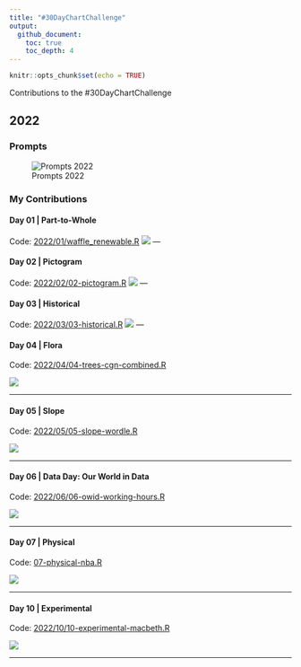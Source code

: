 ```yaml
---
title: "#30DayChartChallenge"
output: 
  github_document:
    toc: true
    toc_depth: 4
---
```


```r
knitr::opts_chunk$set(echo = TRUE)
```

Contributions to the #30DayChartChallenge

## 2022

### Prompts

![Prompts 2022](https://pbs.twimg.com/media/FOEPn_hXsAgct7P?format=jpg)

### My Contributions

#### Day 01 | Part-to-Whole

Code: [2022/01/waffle_renewable.R](2022/01/waffle_renewable.R)
![](2022/01/01-waffle-renewable.png)
---

#### Day 02 | Pictogram

Code: [2022/02/02-pictogram.R](2022/02/02-pictogram.R)
![](2022/02/saarland-pictogram-edited-en.png)
---

#### Day 03 | Historical

Code: [2022/03/03-historical.R](2022/03/03-historical.R)
![](2022/03/03-historical-wframe.png)
---

#### Day 04 | Flora

Code: [2022/04/04-trees-cgn-combined.R](2022/04/04-trees-cgn-combined.R)

![](2022/04/04-trees-combined.png)

---

#### Day 05 | Slope

Code: [2022/05/05-slope-wordle.R](2022/05/05-slope-wordle.R)

![](2022/05/05-slope-wordle.png)


---

#### Day 06 | Data Day: Our World in Data

Code: [2022/06/06-owid-working-hours.R](2022/06/06-owid-working-hours.R)

![](2022/06/06-owid-slope.png)

---

#### Day 07 | Physical

Code: [07-physical-nba.R](07-physical-nba.R)

![](2022/07/07-physical-nba-height-weight.png)


---

#### Day 10 | Experimental

Code: [2022/10/10-experimental-macbeth.R](2022/10/10-experimental-macbeth.R)

![](2022/10/10-experimental-macbeth.png)

---





